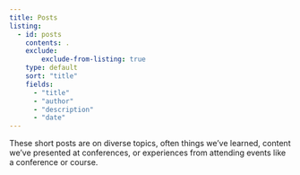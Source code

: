 ```yaml
---
title: Posts
listing:
  - id: posts
    contents: .
    exclude:
        exclude-from-listing: true
    type: default
    sort: "title"
    fields:
      - "title"
      - "author"
      - "description"
      - "date"
---
```


These short posts are on diverse topics, often things we've learned, content
we've presented at conferences, or experiences from attending events like a
conference or course.


::: {#posts}
:::
